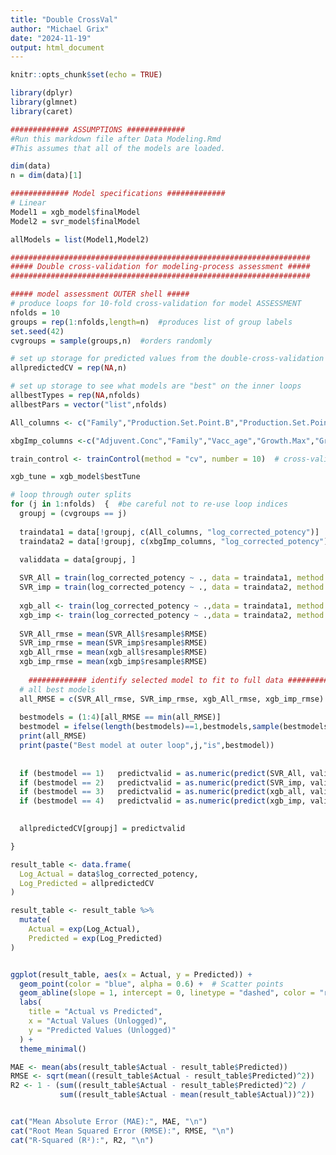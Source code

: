 ```yaml
---
title: "Double CrossVal"
author: "Michael Grix"
date: "2024-11-19"
output: html_document
---
```


```r
knitr::opts_chunk$set(echo = TRUE)
```

```r
library(dplyr)
library(glmnet)
library(caret)
```


```r
############# ASSUMPTIONS #############
#Run this markdown file after Data Modeling.Rmd
#This assumes that all of the models are loaded. 

dim(data)
n = dim(data)[1]

############# Model specifications #############
# Linear
Model1 = xgb_model$finalModel
Model2 = svr_model$finalModel

allModels = list(Model1,Model2)	

```


```r

###################################################################
##### Double cross-validation for modeling-process assessment #####				 
###################################################################

##### model assessment OUTER shell #####
# produce loops for 10-fold cross-validation for model ASSESSMENT
nfolds = 10
groups = rep(1:nfolds,length=n)  #produces list of group labels
set.seed(42)
cvgroups = sample(groups,n)  #orders randomly

# set up storage for predicted values from the double-cross-validation
allpredictedCV = rep(NA,n)

# set up storage to see what models are "best" on the inner loops
allbestTypes = rep(NA,nfolds)
allbestPars = vector("list",nfolds)

All_columns <- c("Family","Production.Set.Point.B","Production.Set.Point.C","Production.Set.Point.D","Growth.Time.A","Growth.Slope.A","Growth.Slope.B","Growth.Max","Growth.Slope.C","Growth.Time.B","Protein.Conc.A","Protein.C","Protein.Conc.D","Adjuvent.Conc","Protein.Conc.B_KNNimputed","Protein.Conc.C_KNNimputed", "Vacc_age")

xbgImp_columns <-c("Adjuvent.Conc","Family","Vacc_age","Growth.Max","Growth.Slope.B","Protein.Conc.D","Protein.Conc.A","Protein.C","Growth.Time.B","Production.Set.Point.B")

train_control <- trainControl(method = "cv", number = 10)  # cross-validation

xgb_tune = xgb_model$bestTune

# loop through outer splits
for (j in 1:nfolds)  {  #be careful not to re-use loop indices
  groupj = (cvgroups == j)
  
  traindata1 = data[!groupj, c(All_columns, "log_corrected_potency")]
  traindata2 = data[!groupj, c(xbgImp_columns, "log_corrected_potency")]
  
  validdata = data[groupj, ]

  SVR_All = train(log_corrected_potency ~ ., data = traindata1, method = "svmRadial", trControl = train_control)
  SVR_imp = train(log_corrected_potency ~ ., data = traindata2, method = "svmRadial", trControl = train_control)
  
  xgb_all <- train(log_corrected_potency ~ .,data = traindata1, method = "xgbTree", trControl = train_control, tuneGrid = xgb_model$bestTune, verbosity = 0)
  xgb_imp <- train(log_corrected_potency ~ .,data = traindata2, method = "xgbTree", trControl = train_control, tuneGrid = xgb_model$bestTune, verbosity = 0)
  
  SVR_All_rmse = mean(SVR_All$resample$RMSE)
  SVR_imp_rmse = mean(SVR_imp$resample$RMSE)
  xgb_All_rmse = mean(xgb_all$resample$RMSE)
  xgb_imp_rmse = mean(xgb_imp$resample$RMSE)
  
    ############# identify selected model to fit to full data #############
  # all best models
  all_RMSE = c(SVR_All_rmse, SVR_imp_rmse, xgb_All_rmse, xgb_imp_rmse)
  
  bestmodels = (1:4)[all_RMSE == min(all_RMSE)]
  bestmodel = ifelse(length(bestmodels)==1,bestmodels,sample(bestmodels,1))
  print(all_RMSE)
  print(paste("Best model at outer loop",j,"is",bestmodel))
  
  
  if (bestmodel == 1)   predictvalid = as.numeric(predict(SVR_All, validdata))
  if (bestmodel == 2)   predictvalid = as.numeric(predict(SVR_imp, validdata))
  if (bestmodel == 3)   predictvalid = as.numeric(predict(xgb_all, validdata))
  if (bestmodel == 4)   predictvalid = as.numeric(predict(xgb_imp, validdata))

  
  allpredictedCV[groupj] = predictvalid

}

```
```r
result_table <- data.frame(
  Log_Actual = data$log_corrected_potency,
  Log_Predicted = allpredictedCV
)

result_table <- result_table %>%
  mutate(
    Actual = exp(Log_Actual),
    Predicted = exp(Log_Predicted)
)


ggplot(result_table, aes(x = Actual, y = Predicted)) +
  geom_point(color = "blue", alpha = 0.6) +  # Scatter points
  geom_abline(slope = 1, intercept = 0, linetype = "dashed", color = "red") +  # Reference line
  labs(
    title = "Actual vs Predicted",
    x = "Actual Values (Unlogged)",
    y = "Predicted Values (Unlogged)"
  ) +
  theme_minimal()

MAE <- mean(abs(result_table$Actual - result_table$Predicted))
RMSE <- sqrt(mean((result_table$Actual - result_table$Predicted)^2))
R2 <- 1 - (sum((result_table$Actual - result_table$Predicted)^2) /
           sum((result_table$Actual - mean(result_table$Actual))^2))


cat("Mean Absolute Error (MAE):", MAE, "\n")
cat("Root Mean Squared Error (RMSE):", RMSE, "\n")
cat("R-Squared (R²):", R2, "\n")
```

